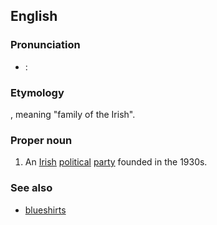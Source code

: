{{wikipedia}}
==English==

===Pronunciation===
* {{a|RP}}: {{IPA|/ˌfɪnə ˈɡeɪl/}}

===Etymology===
{{etyl|ga}}, meaning "family of the Irish".

===Proper noun===
{{en-proper noun}}

# An [[Irish]] [[political]] [[party]] founded in the 1930s.

===See also===
* [[blueshirt]]s